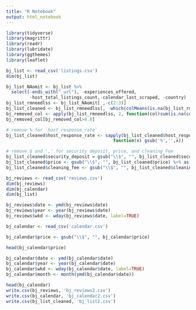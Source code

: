 ---
title: "R Notebook"
output: html_notebook
---

```{r message=FALSE, warning=FALSE}
library(tidyverse)
library(magrittr)
library(readr)
library(lubridate)
library(ggthemes)
library(leaflet)
```


```{r message=FALSE, warning=FALSE}
bj_list <- read_csv('listings.csv')
dim(bj_list)
```

```{r}
bj_list_NAomit <- bj_list %>% 
  select(-ends_with("_url"), -experiences_offered,
         -host_total_listings_count,-calendar_last_scraped, -country)
bj_list_rmneedlss <- bj_list_NAomit[ ,-c(2:3)]
bj_list_cleaned <- bj_list_rmneedlss[, -which(colMeans(is.na(bj_list_rmneedlss)) > 0.8)]
bj_removed_col <- apply(bj_list_rmneedlss, 2, function(col)sum(is.na(col))/length(col))
bj_removed_col[bj_removed_col>0.8]

# remove % for `host_response_rate`
bj_list_cleaned$host_response_rate <- sapply(bj_list_cleaned$host_response_rate, 
                                         function(x) gsub('%','',x))
```

```{r}
# remove $ and ',' for security deposit, price, and cleaning_Fee
bj_list_cleaned$security_deposit = gsub("\\$", "", bj_list_cleaned$security_deposit) %>% as.numeric()
bj_list_cleaned$price <- gsub("\\$", "", bj_list_cleaned$price) %>% as.numeric()
bj_list_cleaned$cleaning_fee <- gsub("\\$", "", bj_list_cleaned$cleaning_fee) %>% as.numeric()
```

```{r message=FALSE}
bj_reviews <- read_csv('reviews.csv')
dim(bj_reviews)
dim(bj_calendar)
dim(bj_list)
```


```{r}
bj_reviews$date <- ymd(bj_reviews$date)
bj_reviews$year <- year(bj_reviews$date)
bj_reviews$wkd <- wday(bj_reviews$date, label=TRUE)
```


```{r message=FALSE}
bj_calendar <- read_csv('calendar.csv')
```

```{r}
bj_calendar$price <- gsub("\\$", "", bj_calendar$price) 
```


```{r}
head(bj_calendar$price)
```

```{r}
bj_calendar$date <- ymd(bj_calendar$date)
bj_calendar$year <- year(bj_calendar$date)
bj_calendar$wkd <- wday(bj_calendar$date, label=TRUE)
bj_calendar$month <- month(ymd(bj_calendar$date))

```

```{r}
head(bj_calendar)
write.csv(bj_reviews, 'bj_reviews2.csv')
write.csv(bj_calendar, 'bj_calendar2.csv')
write.csv(bj_list_cleaned, 'bj_list2.csv')
```

